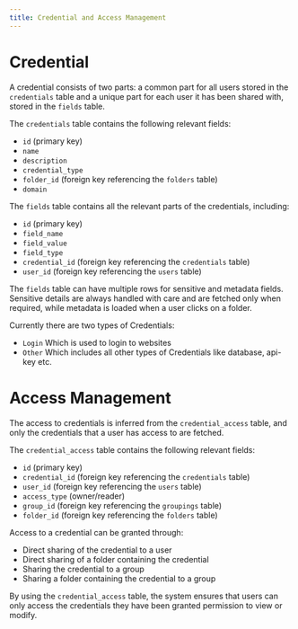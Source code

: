 ```yaml
---
title: Credential and Access Management
---
```


# Credential

A credential consists of two parts: a common part for all users stored in the `credentials` table and a unique part for each user it has been shared with, stored in the `fields` table.

The `credentials` table contains the following relevant fields:
- `id` (primary key)
- `name`
- `description` 
- `credential_type`
- `folder_id` (foreign key referencing the `folders` table)
- `domain`

The `fields` table contains all the relevant parts of the credentials, including:
- `id` (primary key)
- `field_name`
- `field_value`
- `field_type`
- `credential_id` (foreign key referencing the `credentials` table)
- `user_id` (foreign key referencing the `users` table)

The `fields` table can have multiple rows for sensitive and metadata fields. Sensitive details are always handled with care and are fetched only when required, while metadata is loaded when a user clicks on a folder.

Currently there are two types of Credentials:
- `Login` Which is used to login to websites 
- `Other` Which includes all other types of Credentials like database, api-key etc.

# Access Management

The access to credentials is inferred from the `credential_access` table, and only the credentials that a user has access to are fetched.

The `credential_access` table contains the following relevant fields:
- `id` (primary key)
- `credential_id` (foreign key referencing the `credentials` table)
- `user_id` (foreign key referencing the `users` table)
- `access_type` (owner/reader)
- `group_id` (foreign key referencing the `groupings` table)
- `folder_id` (foreign key referencing the `folders` table)

Access to a credential can be granted through:
- Direct sharing of the credential to a user
- Direct sharing of a folder containing the credential
- Sharing the credential to a group
- Sharing a folder containing the credential to a group

By using the `credential_access` table, the system ensures that users can only access the credentials they have been granted permission to view or modify.

